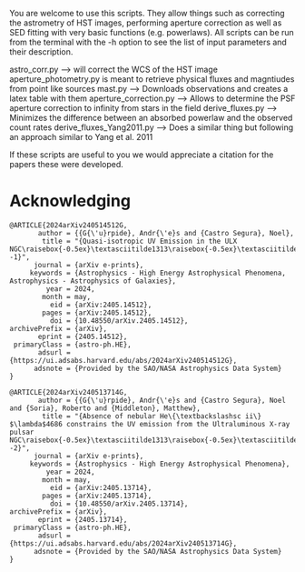 You are welcome to use this scripts. They allow things such as correcting the astrometry of HST images, performing aperture correction as well as SED fitting with very basic functions (e.g. powerlaws). All scripts can be run from the terminal with the -h option to see the list of input parameters and their description.

astro_corr.py --> will correct the WCS of the HST image
aperture_photometry.py is meant to retrieve physical fluxes and magntiudes from point like sources
mast.py --> Downloads observations and creates a latex table with them
aperture_correction.py --> Allows to determine the PSF aperture correction to infinity from stars in the field
derive_fluxes.py --> Minimizes the difference between an absorbed powerlaw and the observed count rates
derive_fluxes_Yang2011.py --> Does a similar thing but following an approach similar to Yang et al. 2011


If these scripts are useful to you we would appreciate a citation for the papers these were developed.

# Acknowledging

```
@ARTICLE{2024arXiv240514512G,
       author = {{G{\'u}rpide}, Andr{\'e}s and {Castro Segura}, Noel},
        title = "{Quasi-isotropic UV Emission in the ULX NGC\raisebox{-0.5ex}\textasciitilde1313\raisebox{-0.5ex}\textasciitildeX--1}",
      journal = {arXiv e-prints},
     keywords = {Astrophysics - High Energy Astrophysical Phenomena, Astrophysics - Astrophysics of Galaxies},
         year = 2024,
        month = may,
          eid = {arXiv:2405.14512},
        pages = {arXiv:2405.14512},
          doi = {10.48550/arXiv.2405.14512},
archivePrefix = {arXiv},
       eprint = {2405.14512},
 primaryClass = {astro-ph.HE},
       adsurl = {https://ui.adsabs.harvard.edu/abs/2024arXiv240514512G},
      adsnote = {Provided by the SAO/NASA Astrophysics Data System}
}

@ARTICLE{2024arXiv240513714G,
       author = {{G{\'u}rpide}, Andr{\'e}s and {Castro Segura}, Noel and {Soria}, Roberto and {Middleton}, Matthew},
        title = "{Absence of nebular He\{\textbackslashsc ii\} $\lambda$4686 constrains the UV emission from the Ultraluminous X-ray pulsar NGC\raisebox{-0.5ex}\textasciitilde1313\raisebox{-0.5ex}\textasciitildeX--2}",
      journal = {arXiv e-prints},
     keywords = {Astrophysics - High Energy Astrophysical Phenomena},
         year = 2024,
        month = may,
          eid = {arXiv:2405.13714},
        pages = {arXiv:2405.13714},
          doi = {10.48550/arXiv.2405.13714},
archivePrefix = {arXiv},
       eprint = {2405.13714},
 primaryClass = {astro-ph.HE},
       adsurl = {https://ui.adsabs.harvard.edu/abs/2024arXiv240513714G},
      adsnote = {Provided by the SAO/NASA Astrophysics Data System}
}
```
